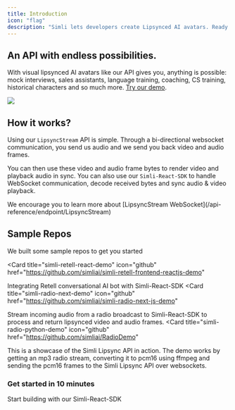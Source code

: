 ```yaml
---
title: Introduction
icon: "flag"
description: "Simli lets developers create Lipsynced AI avatars. Ready to make your first one? Your journey begins here."
---
```


## An API with endless possibilities.

With visual lipsynced AI avatars like our API gives you, anything is possible: mock interviews, sales assistants, language training, coaching, CS training, historical characters and so much more. [Try our demo](https://www.simli.com/demo).

<Frame>
  <img src="/Background_avatars.gif" ></img>
</Frame>

## How it works?
Using our `LipsyncStream` API is simple. Through a bi-directional websocket communication, you send us audio and we send you back video and audio frames.

You can then use these video and audio frame bytes to render video and playback audio in sync. You can also use our `Simli-React-SDK` to handle WebSocket communication, decode received bytes and sync audio & video playback.

<Info>
We encourage you to learn more about [LipsyncStream WebSocket](/api-reference/endpoint/LipsyncStream)
</Info>

## Sample Repos

We built some sample repos to get you started

<Card
  title="simli-retell-react-demo"
  icon="github"
  href="https://github.com/simliai/simli-retell-frontend-reactjs-demo"
>
  Integrating Retell conversational AI bot with Simli-React-SDK
</Card>
<Card
  title="simli-radio-next-demo"
  icon="github"
  href="https://github.com/simliai/simli-radio-next-js-demo"
>
  Stream incoming audio from a radio broadcast to Simli-React-SDK to process and return lipsynced video and audio frames.
</Card>
<Card
  title="simli-radio-python-demo"
  icon="github"
  href="https://github.com/simliai/RadioDemo"
>
  This is a showcase of the Simli Lipsync API in action. The demo works by getting an mp3 radio stream, converting it to pcm16 using ffmpeg and sending the pcm16 frames to the Simli Lipsync API over websockets.
</Card>



### Get started in 10 minutes
<Card title="Get Started" icon="bolt" href="/get-started">
  Start building with our Simli-React-SDK
</Card>


